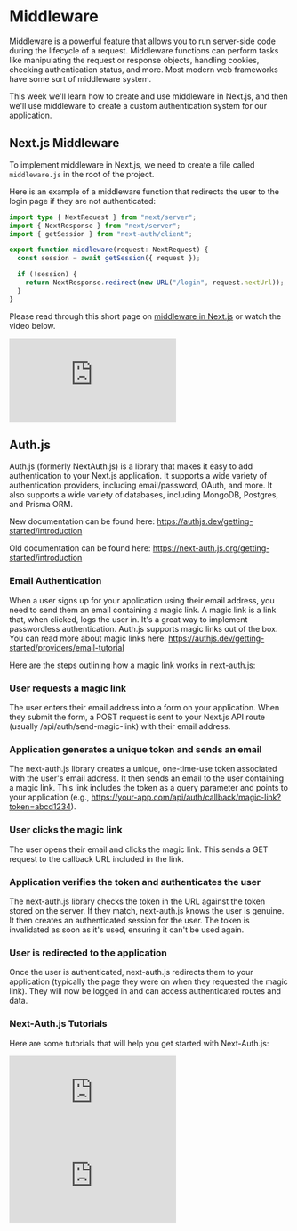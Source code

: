 
# Middleware

Middleware is a powerful feature that allows you to run server-side code during the lifecycle of a request. Middleware functions can perform tasks like manipulating the request or response objects, handling cookies, checking authentication status, and more. Most modern web frameworks have some sort of middleware system.

This week we'll learn how to create and use middleware in Next.js, and then we'll use middleware to create a custom authentication system for our application.

## Next.js Middleware

To implement middleware in Next.js, we need to create a file called `middleware.js` in the root of the project.

Here is an example of a middleware function that redirects the user to the login page if they are not authenticated:

```ts
import type { NextRequest } from "next/server";
import { NextResponse } from "next/server";
import { getSession } from "next-auth/client";

export function middleware(request: NextRequest) {
  const session = await getSession({ request });

  if (!session) {
    return NextResponse.redirect(new URL("/login", request.nextUrl));
  }
}
```

Please read through this short page on [middleware in Next.js](https://nextjs.org/docs/app/building-your-application/routing/middleware) or watch the video below.

<iframe
  style={{ width: "100%", aspectRatio: "16/9" }}
  src="https://www.youtube.com/embed/NUHAc1wjL3A?si=LtbI50mvskMIJkBo"
  title="YouTube video player"
  frameBorder="0"
  allow="accelerometer; autoplay; clipboard-write; encrypted-media; gyroscope; picture-in-picture; web-share"
  allowFullScreen="allowFullScreen"
></iframe>

## Auth.js

Auth.js (formerly NextAuth.js) is a library that makes it easy to add authentication to your Next.js application. It supports a wide variety of authentication providers, including email/password, OAuth, and more. It also supports a wide variety of databases, including MongoDB, Postgres, and Prisma ORM.

New documentation can be found here: https://authjs.dev/getting-started/introduction

Old documentation can be found here: https://next-auth.js.org/getting-started/introduction

### Email Authentication

When a user signs up for your application using their email address, you need to send them an email containing a magic link. A magic link is a link that, when clicked, logs the user in. It's a great way to implement passwordless authentication. Auth.js supports magic links out of the box. You can read more about magic links here: https://authjs.dev/getting-started/providers/email-tutorial

Here are the steps outlining how a magic link works in next-auth.js:

<Steps>

### User requests a magic link

The user enters their email address into a form on your application. When they submit the form, a POST request is sent to your Next.js API route (usually /api/auth/send-magic-link) with their email address.

### Application generates a unique token and sends an email

The next-auth.js library creates a unique, one-time-use token associated with the user's email address. It then sends an email to the user containing a magic link. This link includes the token as a query parameter and points to your application (e.g., https://your-app.com/api/auth/callback/magic-link?token=abcd1234).

### User clicks the magic link

The user opens their email and clicks the magic link. This sends a GET request to the callback URL included in the link.

### Application verifies the token and authenticates the user

The next-auth.js library checks the token in the URL against the token stored on the server. If they match, next-auth.js knows the user is genuine. It then creates an authenticated session for the user. The token is invalidated as soon as it's used, ensuring it can't be used again.

### User is redirected to the application

Once the user is authenticated, next-auth.js redirects them to your application (typically the page they were on when they requested the magic link). They will now be logged in and can access authenticated routes and data.

</Steps>

### Next-Auth.js Tutorials

Here are some tutorials that will help you get started with Next-Auth.js:

<iframe
  style={{ width: "100%", aspectRatio: "16/9" }}
  src="https://www.youtube.com/embed/w2h54xz6Ndw?si=8hNonqZsd-NQ2-vD"
  title="YouTube video player"
  frameBorder="0"
  allow="accelerometer; autoplay; clipboard-write; encrypted-media; gyroscope; picture-in-picture; web-share"
  allowFullScreen="allowFullScreen"
></iframe>

<iframe
  style={{ width: "100%", aspectRatio: "16/9" }}
  src="https://www.youtube.com/embed/md65iBX5Gxg?si=dQRnlXYe3Oxt9rhH"
  title="YouTube video player"
  frameBorder="0"
  allow="accelerometer; autoplay; clipboard-write; encrypted-media; gyroscope; picture-in-picture; web-share"
  allowFullScreen="allowFullScreen"
></iframe>
